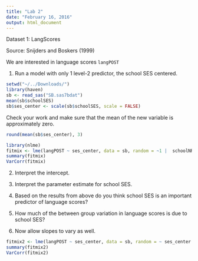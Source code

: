 ```yaml
---
title: "Lab 2"
date: "February 16, 2016"
output: html_document
---
```


Dataset 1: LangScores

Source: Snijders and Boskers (1999)


We are interested in language scores `langPOST`

1. Run a model with only 1 level-2 predictor, the school SES centered.

```r
setwd("~/../Downloads/")
library(haven)
sb <- read_sas("SB.sas7bdat")
mean(sb$schoolSES)
sb$ses_center <- scale(sb$schoolSES, scale = FALSE)
```

Check your work and make sure that the mean of the new variable is approximately zero. 

```r
round(mean(sb$ses_center), 3)
```

```r
library(nlme)
fitmix <- lme(langPOST ~ ses_center, data = sb, random = ~1 |  schoolNR)
summary(fitmix)
VarCorr(fitmix)
```

2. Interpret the intercept. 

3. Interpret the parameter estimate for school SES. 

4. Based on the results from above do you think school SES is an important predictor of language scores?

5. How much of the between group variation in language scores is due to school SES?

6. Now allow slopes to vary as well. 

```r
fitmix2 <- lme(langPOST ~ ses_center, data = sb, random = ~ ses_center | schoolNR)
summary(fitmix2)
VarCorr(fitmix2)
```
